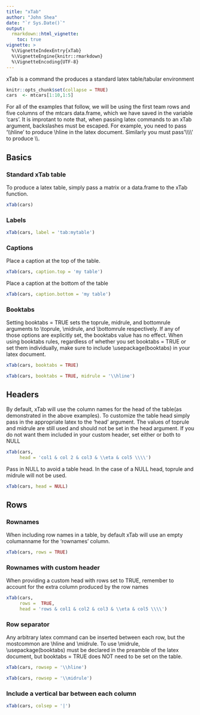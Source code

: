 ```yaml
---
title: "xTab"
author: "John Shea"
date: "`r Sys.Date()`"
output:
  rmarkdown::html_vignette:
    toc: true
vignette: >
  %\VignetteIndexEntry{xTab}
  %\VignetteEngine{knitr::rmarkdown}
  %\VignetteEncoding{UTF-8}
---
```


xTab is a command the produces a standard latex table/tabular environment

```r
knitr::opts_chunk$set(collapse = TRUE)
cars  <- mtcars[1:10,1:5]
```

For all of the examples that follow, we will be using the first team rows and
five columns of the mtcars data.frame, which we have saved in the variable
'cars'. It is improtant to note that, when passing latex commands to an xTab
argument, backslashes must be escaped. For example, you need to pass '\\\\hline'
to produce \\hline in the latex document. Similarly you must pass'\\\\\\\\' to
produce \\\\.

## Basics

### Standard xTab table

To produce a latex table, simply pass a matrix or a data.frame to the xTab
function.

```r
xTab(cars)
```

### Labels

```r
xTab(cars, label = 'tab:mytable')
```

### Captions

Place a caption at the top of the table.

```r
xTab(cars, caption.top = 'my table')
```

Place a caption at the bottom of the table

```r
xTab(cars, caption.bottom = 'my table')
```

### Booktabs

Setting booktabs = TRUE sets the toprule, midrule, and bottomrule arguments to
\\toprule, \\midrule, and \\bottomrule respectively. If any of those options are
explicitly set, the booktabs value has no effect. When using booktabs rules,
regardless of whether you set booktabs = TRUE or set them individually, make
sure to include \\usepackage(booktabs) in your latex document.

```r
xTab(cars, booktabs = TRUE)
```

```r
xTab(cars, booktabs = TRUE, midrule = '\\hline')
```
## Headers

By default, xTab will use the column names for the head of the table(as
demonstrated in the above examples). To customize the table head simply pass in
the appropriate latex to the 'head' argument. The values of toprule and midrule
are still used and should not be set in the head argument. If you do not want
them included in your custom header, set either or both to NULL

```r
xTab(cars,
     head = 'col1 & col 2 & col3 & \\eta & col5 \\\\')
```

Pass in NULL to avoid a table head. In the case of a NULL head, toprule and
midrule will not be used.

```r
xTab(cars, head = NULL)
```

## Rows

### Rownames

When including row names in a table, by default xTab will use an empty
columanname for the 'rownames' column.

```r
xTab(cars, rows = TRUE)
```

### Rownames with custom header

When providing a custom head with rows set to TRUE, remember to account for the
extra column produced by the row names

```r
xTab(cars,
     rows =  TRUE,
     head = 'rows & col1 & col2 & col3 & \\eta & col5 \\\\')
```

### Row separator

Any arbitrary latex command can be inserted between each row, but the mostcommon
are \\hline and \\midrule. To use \\midrule, \\usepackage(booktabs) must be
declared in the preamble of the latex document, but booktabs = TRUE does NOT
need to be set on the table.

```r
xTab(cars, rowsep = '\\hline')
```

```r
xTab(cars, rowsep = '\\midrule')
```

### Include a vertical bar between each column

```r
xTab(cars, colsep = '|')
```
